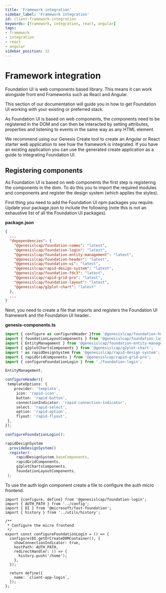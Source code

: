 ```yaml
---
title: 'Framework integration'
sidebar_label: 'Framework integration'
id: client-framework-integration
keywords: [framework, integration, react, angular]
tags:
- framework
- integration
- react
- angular
sidebar_position: 22
---
```


# Framework integration

Foundation UI is web components based library. This means it can work alongside front end Frameworks such as React and Angular.

This section of our documentation will guide you in how to get Foundation UI working with your existing or preferred stack.

As Foundation UI is based on web components, the components need to be registered in the DOM and can then be interacted by setting attributes, properties and listening to events in the same way as any HTML element.

We recommend using our Genesis Create tool to create an Angular or React starter web application to see how the framework is integrated. If you have an existing application you can use the generated create application as a guide to integrating Foundation UI.

## Registering components

As Foundation UI is based on web components the first step is registering the components in the dom. To do this you to import the required modules and components and register the design system (which applies the styles).

First thing you need to add the Foundation UI npm packages you require. Update your package.json to include the following (note this is not an exhaustive list of all the Foundation UI packages).

**package.json**

```json
{
  ...
  "depependencies": {
    "@genesislcap/foundation-comms": "latest",
    "@genesislcap/foundation-login": "latest",
    "@genesislcap/foundation-entity-management": "latest",
    "@genesislcap/foundation-header": "latest",
    "@genesislcap/foundation-ui": "latest",
    "@genesislcap/rapid-design-system": "latest",
    "@genesislcap/foundation-fdc3": "latest",
    "@genesislcap/rapid-grid-pro": "latest",
    "@genesislcap/foundation-layout": "latest",
    "@genesislcap/g2plot-chart": "latest"
  },
  ...
}
```

Next, you need to create a file that imports and registers the Foundation UI framework and the Foundation UI header..

**genesis-components.ts**

```ts
import { configure as configureHeader }from '@genesislcap/foundation-header/config';
import { foundationLayoutComponents } from '@genesislcap/foundation-layout';
import { EntityManagement } from '@genesislcap/foundation-entity-management';
import { g2plotChartsComponents } from '@genesislcap/g2plot-chart';
import * as rapidDesignSystem from '@genesislcap/rapid-design-system';
import { rapidGridComponents } from '@genesislcap/rapid-grid-pro';
import { configureFoundationLogin } from './foundation-login';

EntityManagement;

configureHeader({
 templateOptions: {
    provider: 'template',
     icon: 'rapid-icon',
     button: 'rapid-button',
     connectionIndicator: 'rapid-connection-indicator',
     select: 'rapid-select',
     option: 'rapid-option',
     flyout: 'rapid-flyout',
 },
});

configureFoundationLogin();

rapidDesignSystem
 .provideDesignSystem()
 .register(
     rapidDesignSystem.baseComponents,
     rapidGridComponents,
     g2plotChartsComponents,
     foundationLayoutComponents,
 );

```

To use the auth login component create a file to configure the auth micro frontend.

```
import {configure, define} from '@genesislcap/foundation-login';
import { AUTH_PATH } from '../config';
import { DI } from '@microsoft/fast-foundation';
import { history } from '../utils/history';

/**
 * Configure the micro frontend
 */
export const configureFoundationLogin = () => {
  configure(DI.getOrCreateDOMContainer(), {
    showConnectionIndicator: true,
    hostPath: AUTH_PATH,
    redirectHandler: () => {
      history.push('/home');
    },
  });

  return define({
    name: `client-app-login`,
  });
};
```

